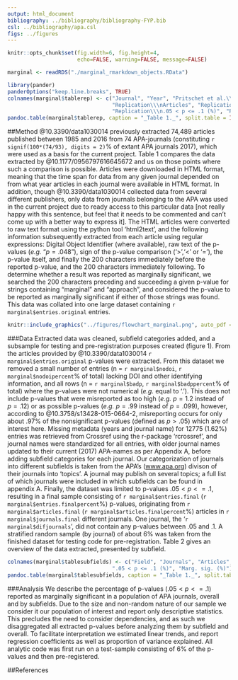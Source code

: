 ```yaml
---
output: html_document
bibliography: ../bibliography/bibliography-FYP.bib
csl: ../bibliography/apa.csl
figs: ../figures
---
```

```r
knitr::opts_chunk$set(fig.width=6, fig.height=4,
                      echo=FALSE, warning=FALSE, message=FALSE)
```
```r
marginal <- readRDS("./marginal_rmarkdown_objects.RData")
```
```r
library(pander)
panderOptions("keep.line.breaks", TRUE)
colnames(marginal$tablerep) <- c("Journal", "Year", "Pritschet et al.\\\nArticles", "Pritschet et al.\\\nMarg. Sig. (%)", 
                                 "Replication\\\nArticles", "Replication\\\nP-values per article", 
                                 "Replication\\\n.05 < p <= .1 (%)", "Replication\\\nMarg. sig. (%)")
pandoc.table(marginal$tablerep, caption = "_Table 1._", split.table = Inf)
```

##Method
@10.3390/data1030014 previously extracted 74,489 articles published between 1985 and 2016 from 74 APA-journals (constituting `r signif(100*(74/93), digits = 2)`% of extant APA journals 2017), which were used as a basis for the current project. Table 1 compares the data extracted by @10.1177/0956797616645672 and us on those points where such a comparison is possible. Articles were downloaded in HTML format, meaning that the time span for data from any given journal depended on from what year articles in each journal were available in HTML format. In addition, though @10.3390/data1030014 collected data from several different publishers, only data from journals belonging to the APA was used in the current project due to ready access to this particular data [not really happy with this sentence, but feel that it needs to be commented and can't come up with a better way to express it]. The HTML articles were converted to raw text format using the python tool 'html2text', and the following information subsequently extracted from each article using regular expressions: Digital Object Identifier (where available), raw text of the p-values (_e.g._ "$p=.048$"), sign of the p-value comparison ('>','<' or '='), the p-value itself, and finally the 200 characters immediately before the reported p-value, and the 200 characters immediately following. To determine whether a result was reported as marginally significant, we searched the 200 characters preceding and succeeding a given p-value for strings containing "marginal" and "approach", and considered the p-value to be reported as marginally significant if either of those strings was found. This data was collated into one large dataset containing `r marginal$entries.original` entries. 

```r
knitr::include_graphics("../figures/flowchart_marginal.png", auto_pdf = TRUE)
```

###Data
Extracted data was cleaned, subfield categories added, and a subsample for testing and pre-registration purposes created (figure 1). From the articles provided by @10.3390/data1030014 `r marginal$entries.original` p-values were extracted. From this dataset we removed a small number of entries (n = `r marginal$nodoi`, `r marginal$nodoipercent`% of total) lacking DOI and other identifying information, and all rows (n = `r marginal$badp`, `r marginal$badppercent`% of total) where the p-values were not numerical (_e.g._ equal to '.'). This does not include p-values that were misreported as too high (_e.g._ $p = 1.2$ instead of $p = .12$) or as possible p-values (_e.g._ $p = .99$ instead of $p = .099$), however, according to @10.3758/s13428-015-0664-2, misreporting occurs for only about .97% of the nonsignificant p-values (defined as $p > .05$) which are of interest here. Missing metadata (years and journal name) for 12775 (1.62%) entries was retrieved from Crossref using the r-package 'rcrossref', and journal names were standardized for all entries, with older journal names updated to their current (2017) APA-names as per Appendix A, before adding subfield categories for each journal. Our categorization of journals into different subfields is taken from the APA's ([www.apa.org](www.apa.org)) divison of their journals into 'topics'. A journal may publish on several topics; a full list of which journals were included in which subfields can be found in appendix A. Finally, the dataset was limited to p-values $.05 < p <= .1$, resulting in a final sample consisting of `r marginal$entries.final` (`r marginal$entries.finalpercent`%) p-values, originating from `r marginal$articles.final` (`r marginal$articles.finalpercent`%) articles in `r marginal$journals.final` different journals. One journal, the '`r marginal$difjournals`', did not contain any p-values between .05 and .1. A stratified random sample (by journal) of about 6% was taken from the finished dataset for testing code for pre-registration. Table 2 gives an overview of the data extracted, presented by subfield.
```r
colnames(marginal$tablesubfields) <- c("Field", "Journals", "Articles", "P-values", "P-values per article",
                                 ".05 < p <= .1 (%)", "Marg. sig. (%)")
pandoc.table(marginal$tablesubfields, caption = "_Table 1._", split.table = Inf)
```

###Analysis
We describe the percentage of p-values ($.05 < p <= .1$) reported as marginally significant in a population of APA journals, overall and by subfields. Due to the size and non-random nature of our sample we consider it our population of interest and report only descriptive statistics. This precludes the need to consider dependencies, and as such we disaggregated all extracted p-values before analyzing them by subfield and overall. To facilitate interpretation we estimated linear trends, and report regression coefficients as well as proportion of variance explained. All analytic code was first run on a test-sample consisting of 6% of the p-values and then pre-registered.

##References
